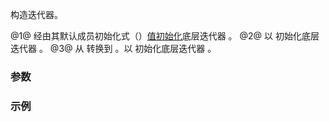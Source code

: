{{cpp/ranges/elements_view/iterator/title | ''iterator''}}
{{cpp/ranges/elements_view/navbar}}

{{dcl begin}}
{{dcl | num=1 | since=c++20 | 1=
/*iterator*/() requires std::default_initializable&lt;ranges::iterator_t&lt;Base&gt;&gt;
    = default;&lt;!-- P2325R3 --&gt;
}}
{{dcl | num=2 | since=c++20 | 1=
constexpr explicit /*iterator*/( ranges::iterator_t&lt;Base&gt; current );
}}
{{dcl | num=3 | since=c++20 | 1=
constexpr /*iterator*/( /*iterator*/&lt;!Const&gt; i ) requires Const &amp;&amp; 
    std::convertible_to&lt;ranges::iterator_t&lt;V&gt;, ranges::iterator_t&lt;Base&gt;&gt;;
}}
{{dcl end}}

构造迭代器。

@1@ 经由其默认成员初始化式（{{c|1== ranges::iterator_t&lt;Base&gt;()}}）[[cpp/language/value initialization|值初始化]]底层迭代器 {{tt|''current_''}}。
@2@ 以 {{c|std::move(current)}} 初始化底层迭代器 {{tt|''current_''}}。
@3@ 从 {{c|/*iterator*/&lt;false&gt;}} 转换到 {{c|/*iterator*/&lt;true&gt;}}。以 {{c|std::move(i.current)}} 初始化底层迭代器 {{tt|''current_''}}。

===参数===
{{par begin}}
{{par | current | 指向（可能为 const 限定的）{{tt|V}} 中的迭代器}}
{{par | i | {{c|/*iterator*/&lt;false&gt;}} }}
{{par end}}

===示例===
{{example
| code=
| output=
}}

{{langlinks|en|es|ja|ru}}